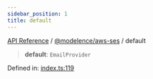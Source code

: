 ```yaml
---
sidebar_position: 1
title: default
---
```


[API Reference](/api-reference/@modelence/aws-ses/variables/../../../index) / [@modelence/aws-ses](/api-reference/@modelence/aws-ses/variables/../index) / default

> **default**: `EmailProvider`

Defined in: [index.ts:119](https://github.com/modelence/modelence/blob/dc7829b85ab8bfbdeb8a493bb7737f1b0d315352/packages/aws-ses/src/index.ts#L119)
